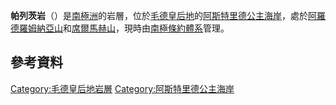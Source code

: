 {{coord|70|46|S|11|36|E|display=title}}

'''帕列茨岩'''（{{lang-en|Palets Rock}}）是[[南極洲|南極洲]]的岩層，位於[[毛德皇后地|毛德皇后地]]的[[阿斯特里德公主海岸|阿斯特里德公主海岸]]，處於[[阿羅德羅姆納亞山|阿羅德羅姆納亞山]]和[[席爾馬赫山|席爾馬赫山]]，現時由[[南極條約體系|南極條約體系]]管理。

==參考資料==
{{usgs-gazetteer}}

{{DEFAULTSORT:Palets Rock}}
[[Category:毛德皇后地岩層|Category:毛德皇后地岩層]]
[[Category:阿斯特里德公主海岸|Category:阿斯特里德公主海岸]]


{{PrincessAstridCoast-geo-stub}}